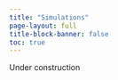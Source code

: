 ```yaml
---
title: "Simulations"
page-layout: full
title-block-banner: false
toc: true
---
```


Under construction
